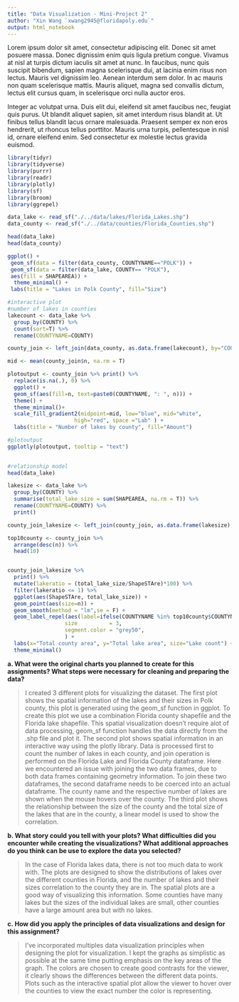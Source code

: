 ```yaml
---
title: "Data Visualization - Mini-Project 2"
author: "Xin Wang `xwang2945@floridapoly.edu`"
output: html_notebook
---
```



Lorem ipsum dolor sit amet, consectetur adipiscing elit. Donec sit amet posuere massa. Donec dignissim enim quis ligula pretium congue. Vivamus at nisl at turpis dictum iaculis sit amet at nunc. In faucibus, nunc quis suscipit bibendum, sapien magna scelerisque dui, at lacinia enim risus non lectus. Mauris vel dignissim leo. Aenean interdum sem dolor. In ac mauris non quam scelerisque mattis. Mauris aliquet, magna sed convallis dictum, lectus elit cursus quam, in scelerisque orci nulla auctor eros.

Integer ac volutpat urna. Duis elit dui, eleifend sit amet faucibus nec, feugiat quis purus. Ut blandit aliquet sapien, sit amet interdum risus blandit at. Ut finibus tellus blandit lacus ornare malesuada. Praesent semper ex non eros hendrerit, ut rhoncus tellus porttitor. Mauris urna turpis, pellentesque in nisl id, ornare eleifend enim. Sed consectetur ex molestie lectus gravida euismod.

```r
library(tidyr)
library(tidyverse)
library(purrr)
library(readr)
library(plotly)
library(sf)
library(broom)
library(ggrepel)
```


```r

data_lake <- read_sf("./../data/lakes/Florida_Lakes.shp")
data_county <- read_sf("./../data/counties/Florida_Counties.shp")

head(data_lake)
head(data_county)
```





```r
ggplot() +
 geom_sf(data = filter(data_county, COUNTYNAME=="POLK")) +
 geom_sf(data = filter(data_lake, COUNTY== "POLK"),
 aes(fill = SHAPEAREA)) +
  theme_minimal() +
 labs(title = "Lakes in Polk County", fill="Size")

```




```r
#interactive plot
#number of lakes in counties
lakecount <- data_lake %>% 
  group_by(COUNTY) %>% 
  count(sort=T) %>% 
  rename(COUNTYNAME=COUNTY)

county_join <- left_join(data_county, as.data.frame(lakecount), by="COUNTYNAME")

mid <- mean(county_join$n, na.rm = T)

plotoutput <- county_join %>% print() %>% 
  replace(is.na(.), 0) %>% 
  ggplot() +
  geom_sf(aes(fill=n, text=paste0(COUNTYNAME, ": ", n))) +
  theme() +
  theme_minimal()+
  scale_fill_gradient2(midpoint=mid, low="blue", mid="white",
                     high="red", space ="Lab" ) +
  labs(title = "Number of lakes by county", fill="Amount")

#plotoutput
ggplotly(plotoutput, tooltip = "text")
  
```



```r
#relationship model
head(data_lake)

lakesize <- data_lake %>% 
  group_by(COUNTY) %>% 
  summarise(total_lake_size = sum(SHAPEAREA, na.rm = T)) %>% 
  rename(COUNTYNAME=COUNTY) %>% 
  print()

county_join_lakesize <- left_join(county_join, as.data.frame(lakesize), by="COUNTYNAME")

top10county <- county_join %>% 
  arrange(desc(n)) %>% 
  head(10) 


county_join_lakesize %>% 
  print() %>% 
  mutate(lakeratio = (total_lake_size/ShapeSTAre)*100) %>% 
  filter(lakeratio <= 1) %>% 
  ggplot(aes(ShapeSTAre, total_lake_size)) +
  geom_point(aes(size=n)) +
  geom_smooth(method = "lm",se = F) +
  geom_label_repel(aes(label=ifelse(COUNTYNAME %in% top10county$COUNTYNAME ,COUNTYNAME,'')),
                  size          = 3,
                  segment.color = "grey50",
                  ) +
  labs(x="Total county area", y="Total lake area", size="Lake count") +
  theme_minimal()
```




**a. What were the original charts you planned to create for this assignments? What steps were necessary for cleaning and preparing the data?**

> I created 3 different plots for visualizing the dataset. The first plot shows the spatial information of the lakes and their sizes in Polk county, this plot is generated using the geom_sf function in ggplot. To create this plot we use a combination Florida county shapefile and the Florida lake shapefile. This spatial visualization doesn’t require alot of data processing, geom_sf function handles the data directly from the .shp file and plot it. The second plot shows spatial information in an interactive way using the plotly library. Data is processed first to count the number of lakes in each county, and join operation is performed on the Florida Lake and Florida County dataframe. Here we encountered an issue with joining the two data frames, due to both data frames containing geometry information. To join these two dataframes, the second dataframe needs to be coerced into an actual dataframe. The county name and the respective number of lakes are shown when the mouse hovers over the county. The third plot shows the relationship between the size of the county and the total size of the lakes that are in the county, a linear model is used to show the correlation.

**b. What story could you tell with your plots? What difficulties did you encounter while creating the visualizations? What additional approaches do you think can be use to explore the data you selected?**

> In the case of Florida lakes data, there is not too much data to work with. The plots are designed to show the distributions of lakes over the different counties in Florida, and the number of lakes and their sizes correlation to the county they are in. The spatial plots are a good way of visualizing this information. Some counties have many lakes but the sizes of the individual lakes are small, other counties have a large amount area but with no lakes.

**c. How did you apply the principles of data visualizations and design for this assignment?**

> I’ve incorporated multiples data visualization principles when designing the plot for visualization. I kept the graphs as simplistic as possible at the same time putting emphasis on the key areas of the graph. The colors are chosen to create good contrasts for the viewer, it clearly shows the differences between the different data points. Plots such as the interactive spatial plot allow the viewer to hover over the counties to view the exact number the color is representing.
